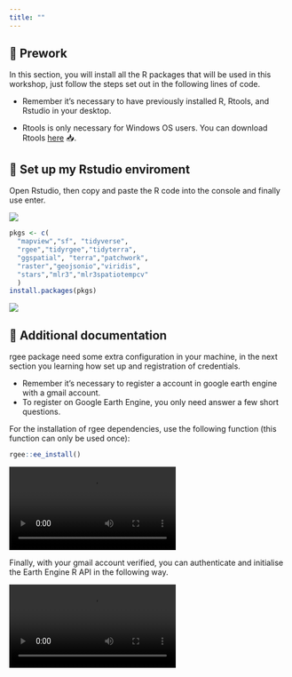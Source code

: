 ```yaml
---
title: ""
---
```


## 🔴 Prework

In this section, you will install all the R packages that will be used in this workshop, just follow the steps set out in the following lines of code.

::: callout-Observation
-   Remember it's necessary to have previously installed R, Rtools, and Rstudio in your desktop.

-   Rtools is only necessary for Windows OS users. You can download Rtools [here](https://cran.r-project.org/bin/windows/Rtools/rtools40.html) 📥.
:::

## 🔴 Set up my Rstudio enviroment

Open Rstudio, then copy and paste the R code into the console and finally use enter.

![](images/installation-01.png)

```r
pkgs <- c(
  "mapview","sf", "tidyverse",
  "rgee","tidyrgee","tidyterra",
  "ggspatial", "terra","patchwork",
  "raster","geojsonio","viridis",
  "stars","mlr3","mlr3spatiotempcv"
  )
install.packages(pkgs)
```

![](images/installation-02.png)

## 🔴 Additional documentation

rgee package need some extra configuration in your machine, in the next section you learning how set up and registration of credentials.

::: callout-Observation
- Remember it's necessary to register a account in google earth engine with a gmail account.
- To register on Google Earth Engine, you only need answer a few short questions.
:::

For the installation of rgee dependencies, use the following function (this function can only be used once):

```r
rgee::ee_install()
```

![](https://user-images.githubusercontent.com/23284899/151856231-345773f5-fb60-4b4d-a584-d6c532ad1aa4.mp4)

Finally, with your gmail account verified, you can authenticate and initialise the Earth Engine R API in the following way.

![](https://user-images.githubusercontent.com/23284899/151863010-c37708a5-a23c-4cb3-a7ab-7fe1daeea3c5.mp4)









